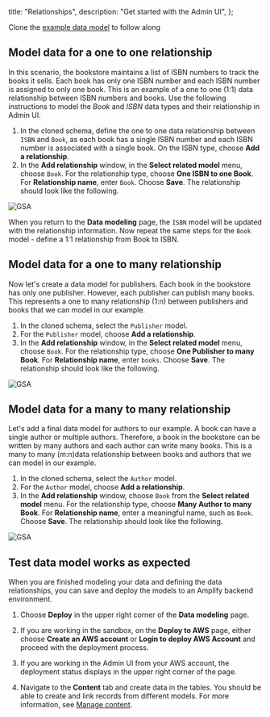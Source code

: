   title: "Relationships",
  description: "Get started with the Admin UI",
};

<Callout warning>

Clone the [example data model](/console/data/data-model#data-modeling-example) to follow along

</Callout>

## Model data for a one to one relationship

 In this scenario, the bookstore maintains a list of ISBN numbers to track the books it sells. Each book has only one ISBN number and each ISBN number is assigned to only one book. This is an example of a one to one (1:1) data relationship between ISBN numbers and books. Use the following instructions to model the *Book* and *ISBN* data types and their relationship in Admin UI. 

1. In the cloned schema, define the one to one data relationship between `ISBN` and `Book`, as each book has a single ISBN number and each ISBN number is associated with a single book. On the ISBN type, choose **Add a relationship**. 
1. In the **Add relationship** window, in the **Select related model** menu, choose `Book`. For the relationship type, choose **One ISBN to one Book**. For **Relationship name**, enter `Book`. Choose **Save**. The relationship should look like the following.

![GSA](/images/console/3_createOnetooneRelationship.png)

When you return to the **Data modeling** page, the `ISBN` model will be updated with the relationship information. Now repeat the same steps for the `Book` model - define a 1:1 relationship from Book to ISBN.

## Model data for a one to many relationship

Now let's create a data model for publishers. Each book in the bookstore has only one publisher. However, each publisher can publish many books. This represents a one to many relationship (1:n) between publishers and books that we can model in our example.

1. In the cloned schema, select the `Publisher` model.
1. For the `Publisher` model, choose **Add a relationship**.
1. In the **Add relationship** window, in the **Select related model** menu, choose `Book`. For the relationship type, choose **One Publisher to many Book**. For **Relationship name**, enter `books`. Choose **Save**. The relationship should look like the following.

![GSA](/images/console/5_onetomanyCardinality.png)

## Model data for a many to many relationship

Let's add a final data model for authors to our example. A book can have a single author or multiple authors. Therefore, a book in the bookstore can be written by many authors and each author can write many books. This is a many to many (m:n)data relationship between books and authors that we can model in our example.

1. In the cloned schema, select the `Author` model.
4. For the `Author` model, choose **Add a relationship**.
5. In the **Add relationship** window, choose `Book` from the **Select related model** menu. For the relationship type, choose **Many Author to many Book**. For **Relationship name**, enter a meaningful name, such as `Book`. Choose **Save**. The relationship should look like the following.

![GSA](/images/console/6_manytomanyCardinality.png)

## Test data model works as expected

When you are finished modeling your data and defining the data relationships, you can save and deploy the models to an Amplify backend environment.

1. Choose **Deploy** in the upper right corner of the **Data modeling** page.

2. If you are working in the sandbox, on the **Deploy to AWS** page, either choose **Create an AWS account** or **Login to deploy AWS Account** and proceed with the deployment process.

3. If you are working in the Admin UI from your AWS account, the deployment status displays in the upper right corner of the page.

4. Navigate to the **Content** tab and create data in the tables. You should be able to create and link records from different models. For more information, see [Manage content](/console/data/content-management).
